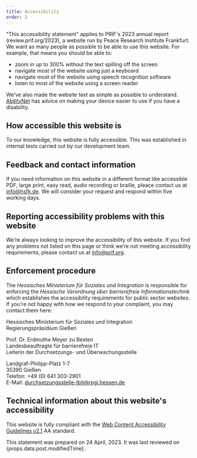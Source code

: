 ```yaml
---
title: Accessibility
order: 2
---
```


"This accessibility statement" applies to PRIF's 2023 annual report (review.prif.org/2023), a website run by Peace Research Institute Frankfurt. We want as many people as possible to be able to use this website. For example, that means you should be able to:

- zoom in up to 300% without the text spilling off the screen
- navigate most of the website using just a keyboard
- navigate most of the website using speech recognition software
- listen to most of the website using a screen reader

We’ve also made the website text as simple as possible to understand. [AbilityNet](https://www.abilitynet.org.uk/) has advice on making your device easier to use if you have a disability.

## How accessible this website is

To our knowledge, this website is fully accessible. This was established in internal tests carried out by our development team.

## Feedback and contact information

If you need information on this website in a different format like accessible PDF, large print, easy read, audio recording or braille, pleace contact us at [info@hsfk.de](mailto:info@hsfk.de). We will consider your request and respond within five working days.

## Reporting accessibility problems with this website

We’re always looking to improve the accessibility of this website. If you find any problems not listed on this page or think we’re not meeting accessibility requirements, please contact us at [info@prif.org](mailto:info@prif.org).

## Enforcement procedure

The _Hessisches Ministerium für Soziales und Integration_ is responsible for enforcing the _Hessische Verordnung über barrierefreie Informationstechnik_ which establishes the accessibility requirements for public sector websites. If you're not happy with how we respond to your complaint, you may contact them here:

Hessisches Ministerium für Soziales und Integration\
Regierungspräsidium Gießen

Prof. Dr. Erdmuthe Meyer zu Bexten\
Landesbeauftragte für barrierefreie IT\
Leiterin der Durchsetzungs- und Überwachungsstelle

Landgraf-Philipp-Platz 1-7\
35390 Gießen\
Telefon: +49 (0) 641 303-2901\
E-Mail: [durchsetzungsstelle-lbit@rpgi.hessen.de](mailto:durchsetzungsstelle-lbit@rpgi.hessen.de)

## Technical information about this website's accessibility

This website is fully compliant with the [Web Content Accessibility Guidelines v2.1](https://www.w3.org/TR/WCAG21/) AA standard.

This statement was prepared on 24 April, 2023. It was last reviewed on {props.data.post.modifiedTime}.
